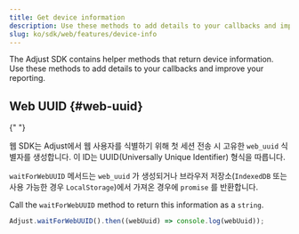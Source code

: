 ```yaml
---
title: Get device information
description: Use these methods to add details to your callbacks and improve your reporting.
slug: ko/sdk/web/features/device-info
---
```


The Adjust SDK contains helper methods that return device information. Use these methods to add details to your callbacks and improve your reporting.

## Web UUID \{\#web\-uuid\}

<MinorVersion
   changed="5.7.0"
   link="https://github.com/adjust/web_sdk/releases/tag/v5.7.0"
/>{" "}

웹 SDK는 Adjust에서 웹 사용자를 식별하기 위해 첫 세션 전송 시 고유한 `web_uuid` 식별자를 생성합니다. 이 ID는 UUID\(Universally Unique Identifier\) 형식을 따릅니다.

`waitForWebUUID` 메서드는 `web_uuid` 가 생성되거나 브라우저 저장소\(`IndexedDB` 또는 사용 가능한 경우 `LocalStorage`\)에서 가져온 경우에 `promise` 를 반환합니다.

Call the `waitForWebUUID` method to return this information as a `string`.

```js
Adjust.waitForWebUUID().then((webUuid) => console.log(webUuid));
```
